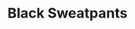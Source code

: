 ---
title: "Black Sweatpants"
subtitle: ""
creator: ""
categories: ["clothes"]
featuredImage: "../src/assets/images/item/clothes/DSC02941.png"
views: ["../src/assets/images/item/clothes/DSC02941.png"]
nextItem: []
---